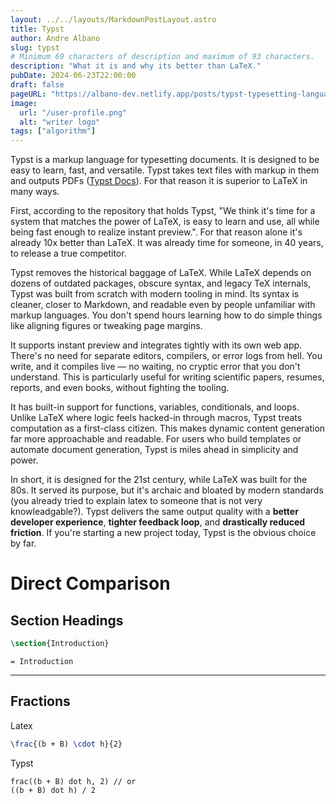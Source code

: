 ```yaml
---
layout: ../../layouts/MarkdownPostLayout.astro
title: Typst
author: Andre Albano
slug: typst
# Minimum 69 characters of description and maximum of 93 characters.
description: "What it is and why its better than LaTeX."
pubDate: 2024-06-23T22:00:00
draft: false
pageURL: "https://albano-dev.netlify.app/posts/typst-typesetting-language"
image:
  url: "/user-profile.png"
  alt: "writer logo"
tags: ["algorithm"]
---
```



Typst is a markup language for typesetting documents. It is designed to be easy to learn, fast, and versatile.
Typst takes text files with markup in them and outputs PDFs ([Typst Docs](https://typst.app/docs/tutorial/)). For that reason
it is superior to LaTeX in many ways.

First, according to the repository that holds Typst, "We think it's time for a system that matches the power of LaTeX, is easy to learn and use, all while being fast enough to realize instant preview.". For that reason alone it's already 10x
better than LaTeX. It was already time for someone, in 40 years, to release a true competitor.

Typst removes the historical baggage of LaTeX. While LaTeX depends on dozens of outdated packages, obscure syntax, and legacy TeX internals, Typst was built from scratch with modern tooling in mind. Its syntax is cleaner, closer to Markdown, and readable even by people unfamiliar with markup languages. You don't spend hours learning how to do simple things like aligning figures or tweaking page margins.

It supports instant preview and integrates tightly with its own web app. There's no need for separate editors, compilers, or error logs from hell. You write, and it compiles live — no waiting, no cryptic error that you don't understand. This is particularly useful for writing scientific papers, resumes, reports, and even books, without fighting the tooling.

It has built-in support for functions, variables, conditionals, and loops. Unlike LaTeX where logic feels hacked-in through macros, Typst treats computation as a first-class citizen. This makes dynamic content generation far more approachable and readable. For users who build templates or automate document generation, Typst is miles ahead in simplicity and power.

In short, it is designed for the 21st century, while LaTeX was built for the 80s. It served its purpose, but it's archaic and bloated by modern standards (you already tried to explain latex to someone that is not very knowleadgable?). Typst delivers the same output quality with a **better developer experience**, **tighter feedback loop**, and **drastically reduced friction**. If you're starting a new project today, Typst is the obvious choice by far.

# Direct Comparison

## Section Headings

```latex
\section{Introduction}
```

```typst
= Introduction
```

---

## Fractions

<LatexCenter f="\frac{(b + B) \cdot h}{2}" />

Latex

```latex
\frac{(b + B) \cdot h}{2}
```

Typst

```typst
frac((b + B) dot h, 2) // or
((b + B) dot h) / 2
```
